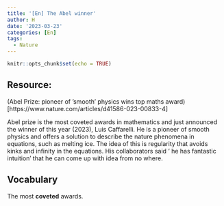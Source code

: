 ```yaml
---
title: '[En] The Abel winner'
author: H
date: '2023-03-23'
categories: [En]
tags:
  - Nature
---
```


```r
knitr::opts_chunk$set(echo = TRUE)
```

## Resource:

(Abel Prize: pioneer of \’smooth\’ physics wins top maths award)[https://www.nature.com/articles/d41586-023-00833-4]


Abel prize is the most coveted awards in mathematics and just announced the winner of this year (2023), Luis Caffarelli. He is a pioneer of smooth physics and offers a solution to describe the nature phenomena in equations, such as melting ice. The idea of this is regularity that avoids kinks and infinity in the equations. His collaborators said ‘ he has fantastic intuition’ that he can come up with idea from no where. 
 

## Vocabulary 

The most **coveted** awards.



